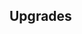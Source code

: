 {{Building
| name = Vineyard (Established)
| image = N/A
| category = [[Established Production]]
| cycle = 1s
| capacity = 1000
| produce_per_cycle = 1 {{RessourceIcon|type=grapes}}
| consume_per_cycle = N/A
| build_cost = 50 {{RessourceIcon|type=gold}}, 30 {{RessourceIcon|type=wheat}}
| description = Produces grapes.
}}

== Upgrades ==
{{Upgrade
| name = Vineyard production
| description = Boosts production by 30%.
}}
{{Upgrade
| name = Grape varieties
| description = Each active vineyard provides 5 morale.
}}